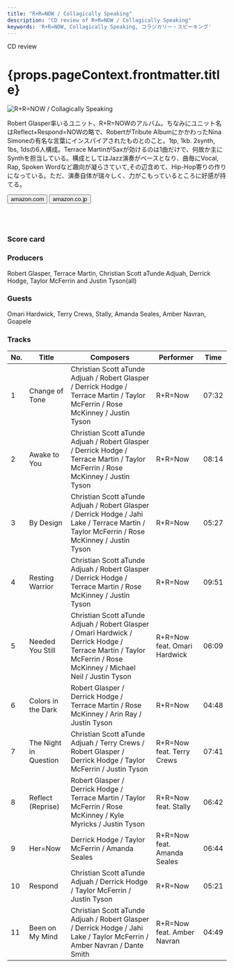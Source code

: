 ```yaml
---
title: "R+R=NOW / Collagically Speaking"
description: "CD review of R+R=NOW / Collagically Speaking"
keywords: 'R+R=NOW, Collagically Speaking, コラジカリー・スピーキング'
---
```




<p className="largeP">CD review</p>
<h1 className="h1--no--margin">{props.pageContext.frontmatter.title}</h1>

<Row  className="image-card-group">
	<Column colMd={"3"} colLg={"4"} noGutterMdLeft="">
       <ImageCard>

![R+R=NOW / Collagically Speaking](../../images/cd/rplusrequalnow1L.jpg) 

</ImageCard>
	</Column>
	<Column colMd={"4"} colLg={"8"} noGutterMdLeft="">
	<p>
	Robert Glasper率いるユニット、R+R=NOWのアルバム。ちなみにユニット名はReflect+Respond=NOWの略で、RobertがTribute AlbumにかかわったNina Simoneの有名な言葉にインスパイアされたものとのこと。1tp, 1kb. 2synth, 1bs, 1dsの6人構成。Terrace MartinがSaxが効けるのは1曲だけで、何故か主にSynthを担当している。構成としてはJazz演奏がベースとなり、曲毎にVocal, Rap, Spoken Wordなど趣向が凝らさていて,その辺含めて、Hip-Hop寄りの作りになっている。ただ、演奏自体が瑞々しく、力がこもっているところに好感が持てる。
	</p>
	<div>
	  <Button className="button-right-mergin"  href="https://amzn.to/2NWKbcT" kind="primary" size="small" renderIcon={ArrowUpRight24}>
      amazon.com
    </Button>
    <Button className="button-right-mergin"  href="https://amzn.to/3iwYS4A" kind="secondary" size="small" renderIcon={ArrowUpRight24}>
      amazon.co.jp
    </Button>
	</div>
	<a href="https://geo.music.apple.com/us/album/collagically-speaking-feat-robert-glasper-terrace-martin/1383057057?mt=1&app=music&ls=1&at=11lcug" style="display:inline-block;overflow:hidden;background:url(https://linkmaker.itunes.apple.com/ja-jp/lockup.svg?releaseDate=2018-06-15&kind=album&bubble=apple_music&style=mono-black) no-repeat;width:180px;height:45px;"></a>
	<a href="https://geo.music.apple.com/us/album/collagically-speaking-feat-robert-glasper-terrace-martin/1383057057?app=itunes&at=11lcug" style="display:inline-block;overflow:hidden;background:url(https://linkmaker.itunes.apple.com/ja-jp/badge-lrg.svg?releaseDate=2018-06-15&kind=album&bubble=itunes_music) no-repeat;width:140px;height:45px;"></a>
	</Column>
</Row>
<Row >
	<Column colMd={"4"} colLg={"4"} noGutterMdLeft="">
<div>
    <h3>Score card</h3>
	<SliderJS1 value="5" />
    <SliderJS2 value="1" />
	<SliderJS3 value="1" />
    <SliderJS4 value="8" />
</div>
</Column>
<Column colMd={"8"} colLg={"8"} noGutterMdLeft="">
<div>
<h3>Producers</h3>
<p>
Robert Glasper, Terrace Martin, Christian Scott aTunde Adjuah, Derrick Hodge, Taylor McFerrin and Justin Tyson(all)
</p>
<h3>Guests</h3>
<p>
Omari Hardwick, Terry Crews, Stally, Amanda Seales, Amber Navran, Goapele
</p>
</div>
</Column>
</Row>

<h3>Tracks</h3>

| No. |	 Title                |	 Composers                                                                                                                                                       |	 Performer                  | Time	|
| --- |	--------------------- | ---------------------------------------------------------------------------------------------------------------------------------------------------------------- | ---------------------------- | ----- |
| 1	  |	Change of Tone        | Christian Scott aTunde Adjuah / Robert Glasper / Derrick Hodge / Terrace Martin / Taylor McFerrin / Rose McKinney / Justin Tyson                                 | R+R=Now                     	| 07:32 |
| 2	  |	Awake to You          | Christian Scott aTunde Adjuah / Robert Glasper / Derrick Hodge / Terrace Martin / Taylor McFerrin / Rose McKinney / Justin Tyson                                 | R+R=Now                     	| 08:14 |
| 3	  |	By Design             | Christian Scott aTunde Adjuah / Robert Glasper / Derrick Hodge / Jahi Lake / Terrace Martin / Taylor McFerrin / Rose McKinney / Justin Tyson                     | R+R=Now                     	| 05:27 |
| 4	  |	Resting Warrior       | Christian Scott aTunde Adjuah / Robert Glasper / Derrick Hodge / Terrace Martin / Rose McKinney / Justin Tyson                                                   | R+R=Now                     	| 09:51 |
| 5	  |	Needed You Still      | Christian Scott aTunde Adjuah / Robert Glasper / Omari Hardwick / Derrick Hodge / Terrace Martin / Taylor McFerrin / Rose McKinney / Michael Neil / Justin Tyson | R+R=Now feat. Omari Hardwick	| 06:09 |
| 6	  |	Colors in the Dark    | Robert Glasper / Derrick Hodge / Terrace Martin / Rose McKinney / Arin Ray / Justin Tyson                                                                        | R+R=Now                     	| 04:48 |
| 7	  |	The Night in Question | Christian Scott aTunde Adjuah / Terry Crews / Robert Glasper / Derrick Hodge / Taylor McFerrin / Justin Tyson                                                    | R+R=Now feat. Terry Crews   	| 07:41 |
| 8	  |	Reflect (Reprise)     | Robert Glasper / Derrick Hodge / Terrace Martin / Taylor McFerrin / Rose McKinney / Kyle Myricks / Justin Tyson                                                  | R+R=Now feat. Stally        	| 06:42 |
| 9	  |	Her=Now               | Derrick Hodge / Taylor McFerrin / Amanda Seales                                                                                                                  | R+R=Now feat. Amanda Seales 	| 06:44 |
| 10  |	Respond               | Christian Scott aTunde Adjuah / Derrick Hodge / Taylor McFerrin / Justin Tyson                                                                                   | R+R=Now                     	| 05:21 |
| 11  |	Been on My Mind       | Christian Scott aTunde Adjuah / Robert Glasper / Derrick Hodge / Jahi Lake / Taylor McFerrin / Amber Navran / Dante Smith                                        | R+R=Now feat. Amber Navran  	| 04:49 |
